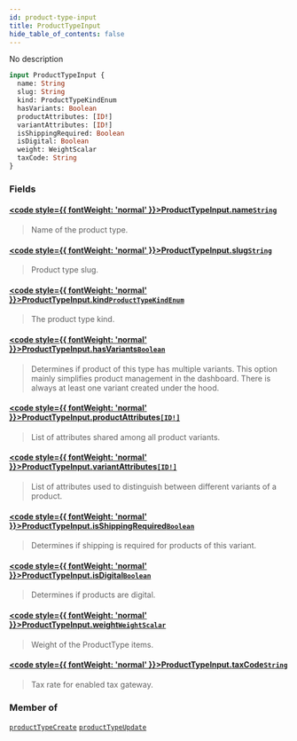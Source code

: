 ```yaml
---
id: product-type-input
title: ProductTypeInput
hide_table_of_contents: false
---
```








No description

```graphql
input ProductTypeInput {
  name: String
  slug: String
  kind: ProductTypeKindEnum
  hasVariants: Boolean
  productAttributes: [ID!]
  variantAttributes: [ID!]
  isShippingRequired: Boolean
  isDigital: Boolean
  weight: WeightScalar
  taxCode: String
}
```


### Fields

#### [<code style={{ fontWeight: 'normal' }}>ProductTypeInput.<b>name</b></code>](#)<Bullet />[`String`](../../../developer/api-reference/scalars/string) <Badge class="secondary" text="scalar"/>
> Name of the product type.
> 

#### [<code style={{ fontWeight: 'normal' }}>ProductTypeInput.<b>slug</b></code>](#)<Bullet />[`String`](../../../developer/api-reference/scalars/string) <Badge class="secondary" text="scalar"/>
> Product type slug.
> 

#### [<code style={{ fontWeight: 'normal' }}>ProductTypeInput.<b>kind</b></code>](#)<Bullet />[`ProductTypeKindEnum`](../../../developer/api-reference/enums/product-type-kind-enum) <Badge class="secondary" text="enum"/>
> The product type kind.
> 

#### [<code style={{ fontWeight: 'normal' }}>ProductTypeInput.<b>hasVariants</b></code>](#)<Bullet />[`Boolean`](../../../developer/api-reference/scalars/boolean) <Badge class="secondary" text="scalar"/>
> Determines if product of this type has multiple variants. This option mainly simplifies product management in the dashboard. There is always at least one variant created under the hood.
> 

#### [<code style={{ fontWeight: 'normal' }}>ProductTypeInput.<b>productAttributes</b></code>](#)<Bullet />[`[ID!]`](../../../developer/api-reference/scalars/id) <Badge class="secondary" text="list"/> <Badge class="secondary" text="scalar"/>
> List of attributes shared among all product variants.
> 

#### [<code style={{ fontWeight: 'normal' }}>ProductTypeInput.<b>variantAttributes</b></code>](#)<Bullet />[`[ID!]`](../../../developer/api-reference/scalars/id) <Badge class="secondary" text="list"/> <Badge class="secondary" text="scalar"/>
> List of attributes used to distinguish between different variants of a product.
> 

#### [<code style={{ fontWeight: 'normal' }}>ProductTypeInput.<b>isShippingRequired</b></code>](#)<Bullet />[`Boolean`](../../../developer/api-reference/scalars/boolean) <Badge class="secondary" text="scalar"/>
> Determines if shipping is required for products of this variant.
> 

#### [<code style={{ fontWeight: 'normal' }}>ProductTypeInput.<b>isDigital</b></code>](#)<Bullet />[`Boolean`](../../../developer/api-reference/scalars/boolean) <Badge class="secondary" text="scalar"/>
> Determines if products are digital.
> 

#### [<code style={{ fontWeight: 'normal' }}>ProductTypeInput.<b>weight</b></code>](#)<Bullet />[`WeightScalar`](../../../developer/api-reference/scalars/weight-scalar) <Badge class="secondary" text="scalar"/>
> Weight of the ProductType items.
> 

#### [<code style={{ fontWeight: 'normal' }}>ProductTypeInput.<b>taxCode</b></code>](#)<Bullet />[`String`](../../../developer/api-reference/scalars/string) <Badge class="secondary" text="scalar"/>
> Tax rate for enabled tax gateway.
> 



### Member of

[`productTypeCreate`](../../../developer/api-reference/mutations/product-type-create)  <Badge class="secondary" text="mutation"/><Bullet />[`productTypeUpdate`](../../../developer/api-reference/mutations/product-type-update)  <Badge class="secondary" text="mutation"/>



